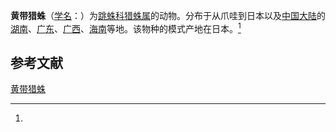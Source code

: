 {{Speciesbox
| name = 黄带猎蛛
| status = 
| status_system = 
| image = 
| genus = Evarcha
| species = flavocincta
| authority = (C.L.Koch, 1848)<ref name='id14715'>{{cite web| url =http://www.bioinfo.cn/db05/BjdwSpecies.php?action=view&id=14715| title =黄带猎蛛| work =《中国动物物种编目数据库》| publisher =中国科学院微生物研究所| author =中国科学院动物研究所| accessdate =2009-04-28| deadurl =yes| archiveurl =https://web.archive.org/web/20160305020255/http://www.bioinfo.cn/db05/BjdwSpecies.php?action=view&id=14715| archivedate =2016-03-05}}</ref>
}}

'''黄带猎蛛'''（[[学名|学名]]：{{lang|la|''Evarcha flavocincta''}}）为[[跳蛛科|跳蛛科]][[猎蛛属|猎蛛属]]的动物。分布于从爪哇到日本以及[[中国大陆|中国大陆]]的[[湖南|湖南]]、[[广东|广东]]、[[广西|广西]]、[[海南|海南]]等地。该物种的模式产地在日本。<ref name='id14715'/>

== 参考文献 ==
{{reflist}}

{{Wikispecies|Evarcha flavocincta}}
{{Taxonbar|from=Q3066268}}

[[Category:猎蛛属|黄带猎蛛]]


{{蜘蛛小作品}}